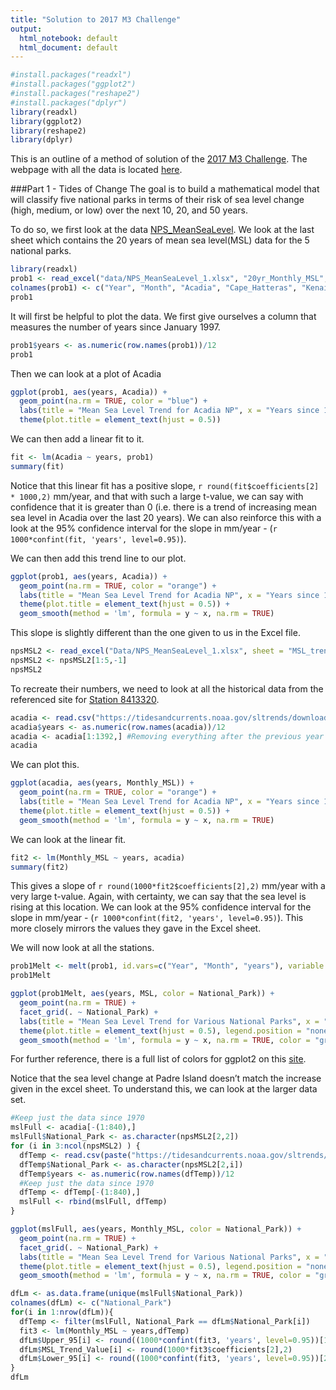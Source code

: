 ```yaml
---
title: "Solution to 2017 M3 Challenge"
output:
  html_notebook: default
  html_document: default
---
```

```r
#install.packages("readxl")
#install.packages("ggplot2")
#install.packages("reshape2")
#install.packages("dplyr")
library(readxl)
library(ggplot2)
library(reshape2)
library(dplyr)
```

This is an outline of a method of solution of the [2017 M3 Challenge](https://m3challenge.siam.org/sites/default/files/uploads/M3%20Challenge%20PROBLEM_2017_0.pdf).  The webpage with all the data is located [here](https://m3challenge.siam.org/node/336).

###Part 1 - Tides of Change
The goal is to build a mathematical model that will classify five national parks in terms of their risk of sea level change (high, medium, or low) over the next 10, 20, and 50 years.

To do so, we first look at the data [NPS_MeanSeaLevel](https://m3challenge.siam.org/sites/default/files/uploads/NPS_MeanSeaLevel_1.xlsx).  We look at the last sheet which contains the 20 years of mean sea level(MSL) data for the 5 national parks.

```r
library(readxl)
prob1 <- read_excel("data/NPS_MeanSeaLevel_1.xlsx", "20yr_Monthly_MSL", skip = 3)
colnames(prob1) <- c("Year", "Month", "Acadia", "Cape_Hatteras", "Kenai_Fords", "Olympic","Padre_Island")
prob1
```
It will first be helpful to plot the data.  We first give ourselves a column that measures the number of years since January 1997.
```r
prob1$years <- as.numeric(row.names(prob1))/12
prob1
```
Then we can look at a plot of Acadia
```r
ggplot(prob1, aes(years, Acadia)) + 
  geom_point(na.rm = TRUE, color = "blue") + 
  labs(title = "Mean Sea Level Trend for Acadia NP", x = "Years since 1/1/1997", y = "Mean Sea Level") +
  theme(plot.title = element_text(hjust = 0.5)) 

```
We can then add a linear fit to it.
```r
fit <- lm(Acadia ~ years, prob1)
summary(fit)

```

Notice that this linear fit has a positive slope, `r round(fit$coefficients[2] * 1000,2)` mm/year, and that with such a large t-value, we can say with confidence that it is greater than 0 (i.e. there is a trend of increasing mean sea level in Acadia over the last 20 years).  We can also reinforce this with a look at the 95% confidence interval for the slope in mm/year - (`r 1000*confint(fit, 'years', level=0.95)`).

We can then add this trend line to our plot.
```r
ggplot(prob1, aes(years, Acadia)) + 
  geom_point(na.rm = TRUE, color = "orange") + 
  labs(title = "Mean Sea Level Trend for Acadia NP", x = "Years since 1/1/1997", y = "Mean Sea Level") +
  theme(plot.title = element_text(hjust = 0.5)) +
  geom_smooth(method = 'lm', formula = y ~ x, na.rm = TRUE)
```

This slope is slightly different than the one given to us in the Excel file.

```r
npsMSL2 <- read_excel("Data/NPS_MeanSeaLevel_1.xlsx", sheet = "MSL_trend")
npsMSL2 <- npsMSL2[1:5,-1]
npsMSL2
```
To recreate their numbers, we need to look at all the historical data from the referenced site for [Station 8413320 ](https://tidesandcurrents.noaa.gov/sltrends/sltrends_station.shtml?stnid=8413320).
```r
acadia <- read.csv("https://tidesandcurrents.noaa.gov/sltrends/downloadMeanSeaLevelTrendsCSV.htm?stnid=8413320")
acadia$years <- as.numeric(row.names(acadia))/12
acadia <- acadia[1:1392,] #Removing everything after the previous year
acadia
```
We can plot this.
```r
ggplot(acadia, aes(years, Monthly_MSL)) + 
  geom_point(na.rm = TRUE, color = "orange") + 
  labs(title = "Mean Sea Level Trend for Acadia NP", x = "Years since 1/1/1900", y = "Mean Sea Level") +
  theme(plot.title = element_text(hjust = 0.5)) +
  geom_smooth(method = 'lm', formula = y ~ x, na.rm = TRUE)
```
We can look at the linear fit.
```r
fit2 <- lm(Monthly_MSL ~ years, acadia)
summary(fit2)

```
This gives a slope of `r round(1000*fit2$coefficients[2],2)` mm/year with a very large t-value.  Again, with certainty, we can say that the sea level is rising at this location.  We can look at the 95% confidence interval for the slope in mm/year - (`r 1000*confint(fit2, 'years', level=0.95)`).  This more closely mirrors the values they gave in the Excel sheet.

We will now look at all the stations.
```r
prob1Melt <- melt(prob1, id.vars=c("Year", "Month", "years"), variable.name = "National_Park", value.name = "MSL")
prob1Melt
```

```r
ggplot(prob1Melt, aes(years, MSL, color = National_Park)) + 
  geom_point(na.rm = TRUE) + 
  facet_grid(. ~ National_Park) + 
  labs(title = "Mean Sea Level Trend for Various National Parks", x = "Years since 1/1/1997", y = "Mean Sea Level") +
  theme(plot.title = element_text(hjust = 0.5), legend.position = "none") +
  geom_smooth(method = 'lm', formula = y ~ x, na.rm = TRUE, color = "gray40")

```

For further reference, there is a full list of colors for ggplot2 on this [site](http://sape.inf.usi.ch/quick-reference/ggplot2/colour).

Notice that the sea level change at Padre Island doesn't match the increase given in the excel sheet.  To understand this, we can look at the larger data set.

```r
#Keep just the data since 1970
mslFull <- acadia[-(1:840),]
mslFull$National_Park <- as.character(npsMSL2[2,2])
for (i in 3:ncol(npsMSL2) ) {
  dfTemp <- read.csv(paste("https://tidesandcurrents.noaa.gov/sltrends/downloadMeanSeaLevelTrendsCSV.htm?stnid=",as.character(as.integer(npsMSL2[1, i])),sep=""))
  dfTemp$National_Park <- as.character(npsMSL2[2,i])
  dfTemp$years <- as.numeric(row.names(dfTemp))/12
  #Keep just the data since 1970
  dfTemp <- dfTemp[-(1:840),]
  mslFull <- rbind(mslFull, dfTemp)
}

ggplot(mslFull, aes(years, Monthly_MSL, color = National_Park)) + 
  geom_point(na.rm = TRUE) + 
  facet_grid(. ~ National_Park) + 
  labs(title = "Mean Sea Level Trend for Various National Parks", x = "Years since 1/1/1970", y = "Mean Sea Level") +
  theme(plot.title = element_text(hjust = 0.5), legend.position = "none") +
  geom_smooth(method = 'lm', formula = y ~ x, na.rm = TRUE, color = "gray40")

```
```r
dfLm <- as.data.frame(unique(mslFull$National_Park))
colnames(dfLm) <- c("National_Park")
for(i in 1:nrow(dfLm)){
  dfTemp <- filter(mslFull, National_Park == dfLm$National_Park[i])
  fit3 <- lm(Monthly_MSL ~ years,dfTemp)
  dfLm$Upper_95[i] <- round((1000*confint(fit3, 'years', level=0.95))[1],2)
  dfLm$MSL_Trend_Value[i] <- round(1000*fit3$coefficients[2],2)
  dfLm$Lower_95[i] <- round((1000*confint(fit3, 'years', level=0.95))[2],2)
}
dfLm
```

